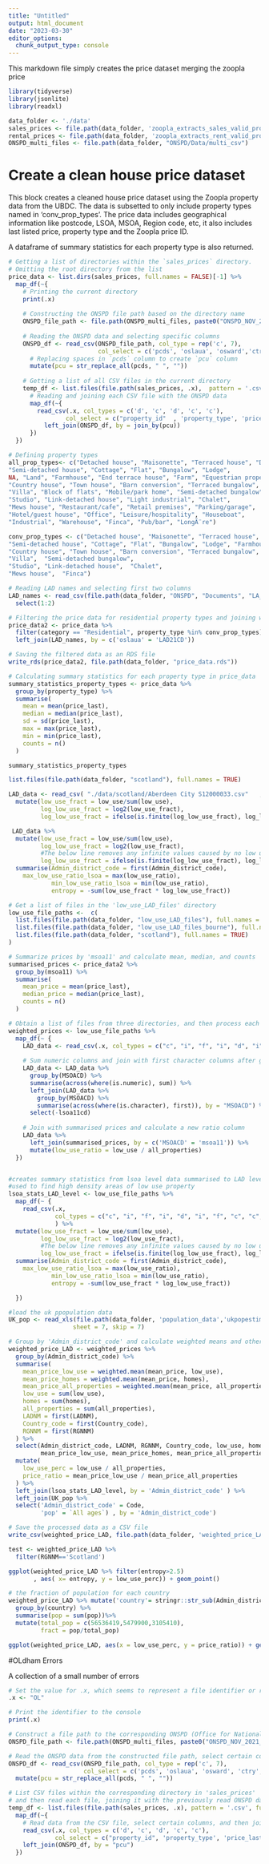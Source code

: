 ```yaml
---
title: "Untitled"
output: html_document
date: "2023-03-30"
editor_options: 
  chunk_output_type: console
---
```



This markdown file simply creates the price dataset merging the zoopla price

```r
library(tidyverse)
library(jsonlite)
library(readxl)

data_folder <- './data'
sales_prices <- file.path(data_folder, 'zoopla_extracts_sales_valid_property_id_expanded_2021')
rental_prices <- file.path(data_folder, 'zoopla_extracts_rent_valid_property_id_expanded_2021')
ONSPD_multi_files <- file.path(data_folder, "ONSPD/Data/multi_csv")
```


# Create a clean house price dataset

This block creates a cleaned house price dataset using the Zoopla property data from the UBDC. The data is subsetted to only include property types named in 'conv_prop_types'. The price data includes geographical information like postcode, LSOA, MSOA, Region code, etc, it also includes last listed price, property type and the Zoopla price ID.

A dataframe of summary statistics for each property type is also returned. 

```r
# Getting a list of directories within the `sales_prices` directory.
# Omitting the root directory from the list
price_data <- list.dirs(sales_prices, full.names = FALSE)[-1] %>% 
  map_df(~{
    # Printing the current directory
    print(.x)
    
    # Constructing the ONSPD file path based on the directory name
    ONSPD_file_path <- file.path(ONSPD_multi_files, paste0("ONSPD_NOV_2021_UK_", .x, ".csv"))
    
    # Reading the ONSPD data and selecting specific columns
    ONSPD_df <- read_csv(ONSPD_file_path, col_type = rep('c', 7), 
                         col_select = c('pcds', 'oslaua', 'osward','ctry', 'rgn', 'lsoa11', 'msoa11')) %>%
      # Replacing spaces in `pcds` column to create `pcu` column
      mutate(pcu = str_replace_all(pcds, " ", ""))
    
    # Getting a list of all CSV files in the current directory
    temp_df <- list.files(file.path(sales_prices, .x),  pattern = '.csv', full.names = TRUE) %>%
      # Reading and joining each CSV file with the ONSPD data
      map_df(~{
        read_csv(.x, col_types = c('d', 'c', 'd', 'c', 'c'), 
                col_select = c("property_id"  , 'property_type', 'price_last', 'pcu', 'category')) %>%
          left_join(ONSPD_df, by = join_by(pcu))
      })
  })

# Defining property types
all_prop_types<- c("Detached house", "Maisonette", "Terraced house", "Detached bungalow", 
"Semi-detached house", "Cottage", "Flat", "Bungalow", "Lodge", 
NA, "Land", "Farmhouse", "End terrace house", "Farm", "Equestrian property", 
"Country house", "Town house", "Barn conversion", "Terraced bungalow", 
"Villa", "Block of flats", "Mobile/park home", "Semi-detached bungalow", 
"Studio", "Link-detached house", "Light industrial", "Chalet", 
"Mews house", "Restaurant/cafe", "Retail premises", "Parking/garage", 
"Hotel/guest house", "Office", "Leisure/hospitality", "Houseboat", 
"Industrial", "Warehouse", "Finca", "Pub/bar", "LongÃ¨re")

conv_prop_types <- c("Detached house", "Maisonette", "Terraced house", "Detached bungalow", 
"Semi-detached house", "Cottage", "Flat", "Bungalow", "Lodge", "Farmhouse", "End terrace house", 
"Country house", "Town house", "Barn conversion", "Terraced bungalow", 
"Villa",  "Semi-detached bungalow", 
"Studio", "Link-detached house",  "Chalet", 
"Mews house",  "Finca")

# Reading LAD names and selecting first two columns
LAD_names <- read_csv(file.path(data_folder, "ONSPD", "Documents", "LA_UA names and codes UK as at 04_21.csv")) %>%
  select(1:2)

# Filtering the price data for residential property types and joining with LAD names
price_data2 <- price_data %>%
  filter(category == "Residential", property_type %in% conv_prop_types) %>%
  left_join(LAD_names, by = c('oslaua' = 'LAD21CD'))

# Saving the filtered data as an RDS file
write_rds(price_data2, file.path(data_folder, "price_data.rds"))

# Calculating summary statistics for each property type in price_data
summary_statistics_property_types <- price_data %>%
  group_by(property_type) %>%
  summarise(
    mean = mean(price_last),
    median = median(price_last),
    sd = sd(price_last),
    max = max(price_last),
    min = min(price_last),
    counts = n()
  )

summary_statistics_property_types 

```


```r
list.files(file.path(data_folder, "scotland"), full.names = TRUE)

LAD_data <- read_csv( "./data/scotland/Aberdeen City S12000033.csv"   , col_types = c("c", "i", "f", "i", "d", "i", "f", "c", "c", "c", "f", "f", "c")) %>%
  mutate(low_use_fract = low_use/sum(low_use),
         log_low_use_fract = log2(low_use_fract),
         log_low_use_fract = ifelse(is.finite(log_low_use_fract), log_low_use_fract, 0)) 

 LAD_data %>%
  mutate(low_use_fract = low_use/sum(low_use),
         log_low_use_fract = log2(low_use_fract),
         #The below line removes any infinite values caused by no low use property
         log_low_use_fract = ifelse(is.finite(log_low_use_fract), log_low_use_fract, 0)) %>%
  summarise(Admin_district_code = first(Admin_district_code),
    max_low_use_ratio_lsoa = max(low_use_ratio),
            min_low_use_ratio_lsoa = min(low_use_ratio),
            entropy = -sum(low_use_fract * log_low_use_fract))    


```




```r
# Get a list of files in the 'low_use_LAD_files' directory
low_use_file_paths <-  c(
  list.files(file.path(data_folder, "low_use_LAD_files"), full.names = TRUE),
  list.files(file.path(data_folder, "low_use_LAD_files_bourne"), full.names = TRUE),
  list.files(file.path(data_folder, "scotland"), full.names = TRUE)
)

# Summarize prices by 'msoa11' and calculate mean, median, and counts
summarised_prices <- price_data2 %>%
  group_by(msoa11) %>%
  summarise(
    mean_price = mean(price_last),
    median_price = median(price_last),
    counts = n()
  )

# Obtain a list of files from three directories, and then process each file in that list
weighted_prices <- low_use_file_paths %>%
  map_df(~ {
    LAD_data <- read_csv(.x, col_types = c("c", "i", "f", "i", "d", "i", "f", "c", "c", "c", "f", "f", "c"))
    
    # Sum numeric columns and join with first character columns after grouping by MSOACD
    LAD_data <- LAD_data %>%
      group_by(MSOACD) %>%
      summarise(across(where(is.numeric), sum)) %>%
      left_join(LAD_data %>%
        group_by(MSOACD) %>%
        summarise(across(where(is.character), first)), by = "MSOACD") %>%
      select(-lsoa11cd)
    
    # Join with summarised prices and calculate a new ratio column
    LAD_data %>%
      left_join(summarised_prices, by = c('MSOACD' = 'msoa11')) %>%
      mutate(low_use_ratio = low_use / all_properties)
  })


#creates summary statistics from lsoa level data summarised to LAD level
#used to find high density areas of low use property
lsoa_stats_LAD_level <- low_use_file_paths %>%
  map_df(~ {
    read_csv(.x, 
             col_types = c("c", "i", "f", "i", "d", "i", "f", "c", "c", "c", "f", "f", "c")
             ) %>%
  mutate(low_use_fract = low_use/sum(low_use),
         log_low_use_fract = log2(low_use_fract),
         #The below line removes any infinite values caused by no low use property
         log_low_use_fract = ifelse(is.finite(log_low_use_fract), log_low_use_fract, 0)) %>%
  summarise(Admin_district_code = first(Admin_district_code),
    max_low_use_ratio_lsoa = max(low_use_ratio),
            min_low_use_ratio_lsoa = min(low_use_ratio),
            entropy = -sum(low_use_fract * log_low_use_fract))    

  })

#load the uk ppopulation data
UK_pop <- read_xls(file.path(data_folder, 'population_data','ukpopestimatesmid2021on2021geographyfinal.xls'), 
                  sheet = 7, skip = 7)

# Group by 'Admin_district_code' and calculate weighted means and other metrics
weighted_price_LAD <- weighted_prices %>%
  group_by(Admin_district_code) %>%
  summarise(
    mean_price_low_use = weighted.mean(mean_price, low_use),
    mean_price_homes = weighted.mean(mean_price, homes),
    mean_price_all_properties = weighted.mean(mean_price, all_properties),
    low_use = sum(low_use),
    homes = sum(homes),
    all_properties = sum(all_properties),
    LADNM = first(LADNM),
    Country_code = first(Country_code),
    RGNNM = first(RGNNM)
  ) %>%
  select(Admin_district_code, LADNM, RGNNM, Country_code, low_use, homes, all_properties, 
         mean_price_low_use, mean_price_homes, mean_price_all_properties) %>%
  mutate(
    low_use_perc = low_use / all_properties,
    price_ratio = mean_price_low_use / mean_price_all_properties
  ) %>%
  left_join(lsoa_stats_LAD_level, by = 'Admin_district_code' ) %>%
  left_join(UK_pop %>%
  select('Admin_district_code' = Code,
         'pop' = `All ages`) , by = 'Admin_district_code')

# Save the processed data as a CSV file
write_csv(weighted_price_LAD, file.path(data_folder, 'weighted_price_LAD.csv'))

```


```r
test <- weighted_price_LAD %>%
  filter(RGNNM=='Scotland')

ggplot(weighted_price_LAD %>% filter(entropy>2.5)
       , aes( x= entropy, y = low_use_perc)) + geom_point()

```



```r
# the fraction of population for each country
weighted_price_LAD %>% mutate('country'= stringr::str_sub(Admin_district_code, 1, 1)) %>%
  group_by(country) %>%
  summarise(pop = sum(pop))%>%
  mutate(total_pop = c(56536419,5479900,3105410),
         fract = pop/total_pop)

```

```r

ggplot(weighted_price_LAD, aes(x = low_use_perc, y = price_ratio)) + geom_point()

```


#OLdham Errors

A collection of a small number of errors
```r
# Set the value for .x, which seems to represent a file identifier or region
.x <- "OL"

# Print the identifier to the console
print(.x)

# Construct a file path to the corresponding ONSPD (Office for National Statistics Postcode Directory) CSV file
ONSPD_file_path <- file.path(ONSPD_multi_files, paste0("ONSPD_NOV_2021_UK_", .x, ".csv"))

# Read the ONSPD data from the constructed file path, select certain columns, and then mutate to get 'pcu' column
ONSPD_df <- read_csv(ONSPD_file_path, col_type = rep('c', 7), 
                     col_select = c('pcds', 'oslaua', 'osward', 'ctry', 'rgn', 'lsoa11', 'msoa11')) %>%
  mutate(pcu = str_replace_all(pcds, " ", ""))

# List CSV files within the corresponding directory in 'sales_prices'
# and then read each file, joining it with the previously read ONSPD data
temp_df <- list.files(file.path(sales_prices, .x), pattern = '.csv', full.names = TRUE) %>%
  map_df(~{
    # Read data from the CSV file, select certain columns, and then join with ONSPD data using 'pcu' as key
    read_csv(.x, col_types = c('d', 'c', 'd', 'c', 'c'), 
             col_select = c("property_id", 'property_type', 'price_last', 'pcu', 'category')) %>%
    left_join(ONSPD_df, by = "pcu")
  })

```

